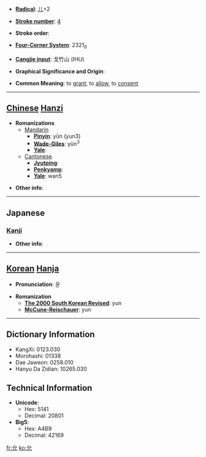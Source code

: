 * '''[[Wiktionary:Chinese radical index| Radical]]''': [[Wiktionary:Chinese radical index 儿|儿]]+2

* '''[[Wiktionary:Chinese total strokes index|Stroke number]]''': [[Wiktionary:Chinese total strokes index 4|4]]

* '''Stroke order''': 

* '''[[Wiktionary:Chinese four corner index|Four-Corner System]]''': 2321<sub>0</sub>

* '''[[Wiktionary:Chinese Cangjie index|Cangjie input]]''': 戈竹山 (IHU)

* '''Graphical Significance and Origin''': 

* '''Common Meaning''': to [[grant]], to [[allow]], to [[consent]]

----

== [[Chinese]] [[Hanzi]] ==

* '''Romanizations'''
** [[Mandarin]]
*** '''[[Pinyin]]''': yǔn (yun3)
*** '''[[Wade-Giles]]''': yün<sup>3</sup>
*** '''[[Yale]]''': 
**[[Cantonese]]
***'''[[Jyutping]]''':
***'''[[Penkyamp]]''': 
***'''[[Yale]]''': wan5

* '''Other info''': 

----

==Japanese==
===[[Kanji]]===
{{kanji|on readings=[[いん]] (in)
|kun readings=[[まこと]] (makoto), [[ゆるす]] (yurusu), [[じょう]] (jou)
}}

* '''Other info''':  

----

== [[Korean]] [[Hanja]] ==

* '''Pronunciation''': 윤

* '''Romanization'''
** '''[[The 2000 South Korean Revised Romanization|The 2000 South Korean Revised]]''': yun
** '''[[McCune-Reischauer]]''': yun

----

== Dictionary Information ==

* KangXi: 0123.030
* Morohashi: 01338
* Dae Jaweon: 0258.010
* Hanyu Da Zidian: 10265.030

== Technical Information ==

* '''Unicode''':
** Hex: 5141
** Decimal: 20801
* '''Big5''':
** Hex: A4B9
** Decimal: 42169

[[fr:允]]
[[ko:允]]